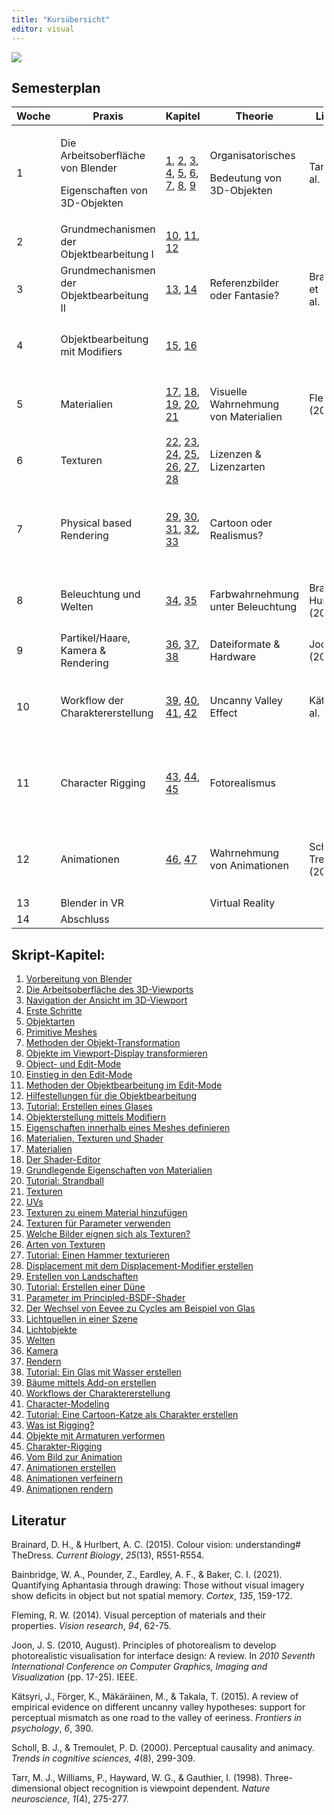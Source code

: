 ```yaml
---
title: "Kursübersicht"
editor: visual
---
```


![](/icons/Logo.png)

## Semesterplan

+-------+-------------------------------------------+------------------------------------------------------------------------------------------------------------------------------------------------------------------------------------------------------------------------------------------------------------------------------------------------+--------------------------------------+----------------------------+---------------------------------------------------------------------------------+---------------------------------------------------------------------------------+------------------------------------+
| Woche | Praxis                                    | Kapitel                                                                                                                                                                                                                                                                                        | Theorie                              | Literatur                  | Folien                                                                          | Ressourcen                                                                      | Abgabe                             |
+=======+===========================================+================================================================================================================================================================================================================================================================================================+======================================+============================+=================================================================================+=================================================================================+====================================+
| 1     | Die Arbeitsoberfläche von Blender         | [1](../Chapters/Chapter_1.qmd), [2](../Chapters/Chapter_2.qmd), [3](../Chapters/Chapter_3.qmd), [4](../Chapters/Chapter_4.qmd), [5](../Chapters/Chapter_5.qmd), [6](../Chapters/Chapter_6.qmd), [7](../Chapters/Chapter_7.qmd), [8](../Chapters/Chapter_9.qmd), [9](../Chapters/Chapter_9.qmd) | Organisatorisches                    | Tarr et al. (1998)         | [Organisation](../Slides/Slides_00_Organisatorisches.pdf)                       | [Demofile](../assets/Blender_Files/01_Demofile.zip)                             |                                    |
|       |                                           |                                                                                                                                                                                                                                                                                                |                                      |                            |                                                                                 |                                                                                 |                                    |
|       | Eigenschaften von 3D-Objekten             |                                                                                                                                                                                                                                                                                                | Bedeutung von 3D-Objekten            |                            | [Einführung](../Slides/Slides_01_Einfuehrung.pdf)                               |                                                                                 |                                    |
+-------+-------------------------------------------+------------------------------------------------------------------------------------------------------------------------------------------------------------------------------------------------------------------------------------------------------------------------------------------------+--------------------------------------+----------------------------+---------------------------------------------------------------------------------+---------------------------------------------------------------------------------+------------------------------------+
| 2     | Grundmechanismen der Objektbearbeitung I  | [10](../Chapters/Chapter_10.qmd), [11](../Chapters/Chapter_11.qmd), [12](../Chapters/Chapter_12.qmd)                                                                                                                                                                                           |                                      |                            |                                                                                 |                                                                                 |                                    |
+-------+-------------------------------------------+------------------------------------------------------------------------------------------------------------------------------------------------------------------------------------------------------------------------------------------------------------------------------------------------+--------------------------------------+----------------------------+---------------------------------------------------------------------------------+---------------------------------------------------------------------------------+------------------------------------+
| 3     | Grundmechanismen der Objektbearbeitung II | [13](../Chapters/Chapter_13.qmd), [14](../Chapters/Chapter_14.qmd)                                                                                                                                                                                                                             | Referenzbilder oder Fantasie?        | Brainbridge et al. (2021)  |                                                                                 | [Bildvorlage](../assets/Blender_Files/03_Bildvorlage.zip)                       |                                    |
+-------+-------------------------------------------+------------------------------------------------------------------------------------------------------------------------------------------------------------------------------------------------------------------------------------------------------------------------------------------------+--------------------------------------+----------------------------+---------------------------------------------------------------------------------+---------------------------------------------------------------------------------+------------------------------------+
| 4     | Objektbearbeitung mit Modifiers           | [15](../Chapters/Chapter_15.qmd), [16](../Chapters/Chapter_16.qmd)                                                                                                                                                                                                                             |                                      |                            | [Modifiers](../Slides/Slides_02_Objekterstellung.pdf)                           | [Haus](../assets/Blender_Files/03_Haus.zip)                                     | [1](../Slides/Slides_Abgabe_1.pdf) |
|       |                                           |                                                                                                                                                                                                                                                                                                |                                      |                            |                                                                                 |                                                                                 |                                    |
|       |                                           |                                                                                                                                                                                                                                                                                                |                                      |                            |                                                                                 | [Glas](../assets/Blender_Files/04_Glas_Querschnitt.zip)                         |                                    |
+-------+-------------------------------------------+------------------------------------------------------------------------------------------------------------------------------------------------------------------------------------------------------------------------------------------------------------------------------------------------+--------------------------------------+----------------------------+---------------------------------------------------------------------------------+---------------------------------------------------------------------------------+------------------------------------+
| 5     | Materialien                               | [17](../Chapters/Chapter_17.qmd), [18](../Chapters/Chapter_18.qmd), [19](../Chapters/Chapter_19.qmd), [20](../Chapters/Chapter_20.qmd), [21](../Chapters/Chapter_21.qmd)                                                                                                                       | Visuelle Wahrnehmung von Materialien | Flemming (2014)            | [Materialien](../Slides/Slides_05_Materialien.pdf)                              | [Übung 12_1](../assets/Blender_Files/05_Uebung_12_1.zip)                        |                                    |
|       |                                           |                                                                                                                                                                                                                                                                                                |                                      |                            |                                                                                 |                                                                                 |                                    |
|       |                                           |                                                                                                                                                                                                                                                                                                |                                      |                            |                                                                                 | [Übung 13_1](../assets/Blender_Files/05_Uebung_13_1.zip)                        |                                    |
+-------+-------------------------------------------+------------------------------------------------------------------------------------------------------------------------------------------------------------------------------------------------------------------------------------------------------------------------------------------------+--------------------------------------+----------------------------+---------------------------------------------------------------------------------+---------------------------------------------------------------------------------+------------------------------------+
| 6     | Texturen                                  | [22](../Chapters/Chapter_22.qmd), [23](../Chapters/Chapter_23.qmd), [24](../Chapters/Chapter_24.qmd), [25](../Chapters/Chapter_25.qmd), [26](../Chapters/Chapter_26.qmd), [27](../Chapters/Chapter_27.qmd), [28](../Chapters/Chapter_28.qmd)                                                   | Lizenzen & Lizenzarten               |                            | [Texturen](../Slides/Slides_06_Texturen.pdf)                                    | [Hammer](../assets/Blender_Files/06_Hammer.zip)                                 | [2](../Slides/Slides_Abgabe_2.pdf) |
+-------+-------------------------------------------+------------------------------------------------------------------------------------------------------------------------------------------------------------------------------------------------------------------------------------------------------------------------------------------------+--------------------------------------+----------------------------+---------------------------------------------------------------------------------+---------------------------------------------------------------------------------+------------------------------------+
| 7     | Physical based Rendering                  | [29](../Chapters/Chapter_29.qmd), [30](../Chapters/Chapter_30.qmd), [31](../Chapters/Chapter_31.qmd), [32](../Chapters/Chapter_32.qmd), [33](../Chapters/Chapter_33.qmd)                                                                                                                       | Cartoon oder Realismus?              |                            | [Principled_BSDF_Shader](../Slides/Slides_07_BSDF.pdf)                          | [Displacement-Map](../assets/Blender_Files/07_Displacement_Map.zip)             |                                    |
|       |                                           |                                                                                                                                                                                                                                                                                                |                                      |                            |                                                                                 |                                                                                 |                                    |
|       |                                           |                                                                                                                                                                                                                                                                                                |                                      |                            |                                                                                 | [Glasmaterial: Beispiel](../assets/Blender_Files/07_Beispiel_Glas_Material.zip) |                                    |
+-------+-------------------------------------------+------------------------------------------------------------------------------------------------------------------------------------------------------------------------------------------------------------------------------------------------------------------------------------------------+--------------------------------------+----------------------------+---------------------------------------------------------------------------------+---------------------------------------------------------------------------------+------------------------------------+
| 8     | Beleuchtung und Welten                    | [34](../Chapters/Chapter_34.qmd), [35](../Chapters/Chapter_35.qmd)                                                                                                                                                                                                                             | Farbwahrnehmung unter Beleuchtung    | Brainard & Hurlbert (2015) | [Licht & Welten](../Slides/Slides_08_Licht_Welten.pdf)                          | [Dünen](../assets/Blender_Files/08_Dunes.zip)                                   | [3](../Slides/Slides_Abgabe_3.pdf) |
|       |                                           |                                                                                                                                                                                                                                                                                                |                                      |                            |                                                                                 |                                                                                 |                                    |
|       |                                           |                                                                                                                                                                                                                                                                                                |                                      |                            |                                                                                 | [Spielbrett](../assets/Blender_Files/08_Gameboard_Lights.zip)                   |                                    |
+-------+-------------------------------------------+------------------------------------------------------------------------------------------------------------------------------------------------------------------------------------------------------------------------------------------------------------------------------------------------+--------------------------------------+----------------------------+---------------------------------------------------------------------------------+---------------------------------------------------------------------------------+------------------------------------+
| 9     | Partikel/Haare, Kamera & Rendering        | [36](../Chapters/Chapter_36.qmd), [37](../Chapters/Chapter_37.qmd), [38](../Chapters/Chapter_38.qmd)                                                                                                                                                                                           | Dateiformate & Hardware              | Joon (2010)                |                                                                                 | [Glas-Partikel](../assets/Blender_Files/09_Glas_Particles.zip)                  |                                    |
+-------+-------------------------------------------+------------------------------------------------------------------------------------------------------------------------------------------------------------------------------------------------------------------------------------------------------------------------------------------------+--------------------------------------+----------------------------+---------------------------------------------------------------------------------+---------------------------------------------------------------------------------+------------------------------------+
| 10    | Workflow der Charaktererstellung          | [39](../Chapters/Chapter_39.qmd), [40](../Chapters/Chapter_40.qmd), [41](../Chapters/Chapter_41.qmd), [42](../Chapters/Chapter_42.qmd)                                                                                                                                                         | Uncanny Valley Effect                | Kätsyri et al. (2015)      | [Workflow der Charaktererstellung](../Slides/Slides_10_Charaktererstellung.pdf) | [Baum](../assets/Blender_Files/10_Baum.zip)                                     | [4](../Slides/Slides_Abgabe_4.pdf) |
|       |                                           |                                                                                                                                                                                                                                                                                                |                                      |                            |                                                                                 |                                                                                 |                                    |
|       |                                           |                                                                                                                                                                                                                                                                                                |                                      |                            |                                                                                 | [Katzen-Charakter](../assets/Blender_Files/10_Cat_Character.zip)                |                                    |
+-------+-------------------------------------------+------------------------------------------------------------------------------------------------------------------------------------------------------------------------------------------------------------------------------------------------------------------------------------------------+--------------------------------------+----------------------------+---------------------------------------------------------------------------------+---------------------------------------------------------------------------------+------------------------------------+
| 11    | Character Rigging                         | [43](../Chapters/Chapter_43.qmd), [44](../Chapters/Chapter_44.qmd), [45](../Chapters/Chapter_45.qmd)                                                                                                                                                                                           | Fotorealismus                        |                            |                                                                                 | [Alien](../assets/Blender_Files/11_Alien.zip)                                   |                                    |
|       |                                           |                                                                                                                                                                                                                                                                                                |                                      |                            |                                                                                 |                                                                                 |                                    |
|       |                                           |                                                                                                                                                                                                                                                                                                |                                      |                            |                                                                                 | [Charakter](../assets/Blender_Files/11_Character.zip)                           |                                    |
|       |                                           |                                                                                                                                                                                                                                                                                                |                                      |                            |                                                                                 |                                                                                 |                                    |
|       |                                           |                                                                                                                                                                                                                                                                                                |                                      |                            |                                                                                 | [Schwimmnudel](../assets/Blender_Files/11_Schwimmnudel.zip)                     |                                    |
+-------+-------------------------------------------+------------------------------------------------------------------------------------------------------------------------------------------------------------------------------------------------------------------------------------------------------------------------------------------------+--------------------------------------+----------------------------+---------------------------------------------------------------------------------+---------------------------------------------------------------------------------+------------------------------------+
| 12    | Animationen                               | [46](../Chapters/Chapter_46.qmd), [47](../Chapters/Chapter_47.qmd)                                                                                                                                                                                                                             | Wahrnehmung von Animationen          | Scholl & Tremoulet (2000)  |                                                                                 | [Pendel](../assets/Blender_Files/12_Pendel.zip)                                 | [5](../Slides/Slides_Abgabe_5.pdf) |
|       |                                           |                                                                                                                                                                                                                                                                                                |                                      |                            |                                                                                 |                                                                                 |                                    |
|       |                                           |                                                                                                                                                                                                                                                                                                |                                      |                            |                                                                                 | [Raum für Abgabe 5](../assets/Blender_Files/Leistungsnachweis_5_Raum.zip)       |                                    |
+-------+-------------------------------------------+------------------------------------------------------------------------------------------------------------------------------------------------------------------------------------------------------------------------------------------------------------------------------------------------+--------------------------------------+----------------------------+---------------------------------------------------------------------------------+---------------------------------------------------------------------------------+------------------------------------+
| 13    | Blender in VR                             |                                                                                                                                                                                                                                                                                                | Virtual Reality                      |                            | [VR](../Slides/Slides_13_Animation_VR.pdf)                                      | [Mensch](../assets/Blender_Files/13_Human.zip)                                  | [6](../Slides/Slides_Abgabe_6.pdf) |
+-------+-------------------------------------------+------------------------------------------------------------------------------------------------------------------------------------------------------------------------------------------------------------------------------------------------------------------------------------------------+--------------------------------------+----------------------------+---------------------------------------------------------------------------------+---------------------------------------------------------------------------------+------------------------------------+
| 14    | Abschluss                                 |                                                                                                                                                                                                                                                                                                |                                      |                            | [Linien](../Slides/Slides_14_Linien.pdf)                                        | [Freestyle](../assets/Blender_Files/14_Freestyle.zip)                           |                                    |
+-------+-------------------------------------------+------------------------------------------------------------------------------------------------------------------------------------------------------------------------------------------------------------------------------------------------------------------------------------------------+--------------------------------------+----------------------------+---------------------------------------------------------------------------------+---------------------------------------------------------------------------------+------------------------------------+

## Skript-Kapitel:

1.  [Vorbereitung von Blender](../Chapters/Chapter_1.qmd)
2.  [Die Arbeitsoberfläche des 3D-Viewports](../Chapters/Chapter_2.qmd)
3.  [Navigation der Ansicht im 3D-Viewport](../Chapters/Chapter_3.qmd)
4.  [Erste Schritte](../Chapters/Chapter_4.qmd)
5.  [Objektarten](../Chapters/Chapter_5.qmd)
6.  [Primitive Meshes](../Chapters/Chapter_6.qmd)
7.  [Methoden der Objekt-Transformation](../Chapters/Chapter_7.qmd)
8.  [Objekte im Viewport-Display transformieren](../Chapters/Chapter_8.qmd)
9.  [Object- und Edit-Mode](../Chapters/Chapter_9.qmd)
10. [Einstieg in den Edit-Mode](../Chapters/Chapter_10.qmd)
11. [Methoden der Objektbearbeitung im Edit-Mode](../Chapters/Chapter_11.qmd)
12. [Hilfestellungen für die Objektbearbeitung](../Chapters/Chapter_12.qmd)
13. [Tutorial: Erstellen eines Glases](../Chapters/Chapter_13.qmd)
14. [Objekterstellung mittels Modifiern](../Chapters/Chapter_14.qmd)
15. [Eigenschaften innerhalb eines Meshes definieren](../Chapters/Chapter_15.qmd)
16. [Materialien, Texturen und Shader](../Chapters/Chapter_16.qmd)
17. [Materialien](../Chapters/Chapter_17.qmd)
18. [Der Shader-Editor](../Chapters/Chapter_18.qmd)
19. [Grundlegende Eigenschaften von Materialien](../Chapters/Chapter_19.qmd)
20. [Tutorial: Strandball](../Chapters/Chapter_20.qmd)
21. [Texturen](../Chapters/Chapter_21.qmd)
22. [UVs](../Chapters/Chapter_22.qmd)
23. [Texturen zu einem Material hinzufügen](../Chapters/Chapter_23.qmd)
24. [Texturen für Parameter verwenden](../Chapters/Chapter_24.qmd)
25. [Welche Bilder eignen sich als Texturen?](../Chapters/Chapter_25.qmd)
26. [Arten von Texturen](../Chapters/Chapter_26.qmd)
27. [Tutorial: Einen Hammer texturieren](../Chapters/Chapter_27.qmd)
28. [Displacement mit dem Displacement-Modifier erstellen](../Chapters/Chapter_28.qmd)
29. [Erstellen von Landschaften](../Chapters/Chapter_29.qmd)
30. [Tutorial: Erstellen einer Düne](../Chapters/Chapter_30.qmd)
31. [Parameter im Principled-BSDF-Shader](../Chapters/Chapter_31.qmd)
32. [Der Wechsel von Eevee zu Cycles am Beispiel von Glas](../Chapters/Chapter_32.qmd)
33. [Lichtquellen in einer Szene](../Chapters/Chapter_33.qmd)
34. [Lichtobjekte](../Chapters/Chapter_34.qmd)
35. [Welten](../Chapters/Chapter_35.qmd)
36. [Kamera](../Chapters/Chapter_36.qmd)
37. [Rendern](../Chapters/Chapter_37.qmd)
38. [Tutorial: Ein Glas mit Wasser erstellen](../Chapters/Chapter_38.qmd)
39. [Bäume mittels Add-on erstellen](../Chapters/Chapter_39.qmd)
40. [Workflows der Charaktererstellung](../Chapters/Chapter_40.qmd)
41. [Character-Modeling](../Chapters/Chapter_41.qmd)
42. [Tutorial: Eine Cartoon-Katze als Charakter erstellen](../Chapters/Chapter_42.qmd)
43. [Was ist Rigging?](../Chapters/Chapter_43.qmd)
44. [Objekte mit Armaturen verformen](../Chapters/Chapter_44.qmd)
45. [Charakter-Rigging](../Chapters/Chapter_45.qmd)
46. [Vom Bild zur Animation](../Chapters/Chapter_46.qmd)
47. [Animationen erstellen](../Chapters/Chapter_47.qmd)
48. [Animationen verfeinern](../Chapters/Chapter_48.qmd)
49. [Animationen rendern](../Chapters/Chapter_49.qmd)

## Literatur

Brainard, D. H., & Hurlbert, A. C. (2015). Colour vision: understanding# TheDress. *Current Biology*, *25*(13), R551-R554.

Bainbridge, W. A., Pounder, Z., Eardley, A. F., & Baker, C. I. (2021). Quantifying Aphantasia through drawing: Those without visual imagery show deficits in object but not spatial memory. *Cortex*, *135*, 159-172.

Fleming, R. W. (2014). Visual perception of materials and their properties. *Vision research*, *94*, 62-75.

Joon, J. S. (2010, August). Principles of photorealism to develop photorealistic visualisation for interface design: A review. In *2010 Seventh International Conference on Computer Graphics, Imaging and Visualization* (pp. 17-25). IEEE.

Kätsyri, J., Förger, K., Mäkäräinen, M., & Takala, T. (2015). A review of empirical evidence on different uncanny valley hypotheses: support for perceptual mismatch as one road to the valley of eeriness. *Frontiers in psychology*, *6*, 390.

Scholl, B. J., & Tremoulet, P. D. (2000). Perceptual causality and animacy. *Trends in cognitive sciences, 4*(8), 299-309.

Tarr, M. J., Williams, P., Hayward, W. G., & Gauthier, I. (1998). Three-dimensional object recognition is viewpoint dependent. *Nature neuroscience*, *1*(4), 275-277.
